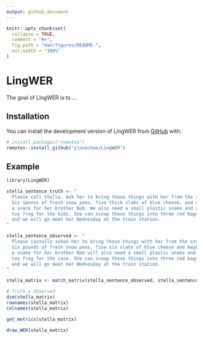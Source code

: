 ```yaml
---
output: github_document
---
```


<!-- README.md is generated from README.Rmd. Please edit that file -->

```r
knitr::opts_chunk$set(
  collapse = TRUE,
  comment = "#>",
  fig.path = "man/figures/README-",
  out.width = "100%"
)
```

# LingWER

<!-- badges: start -->
<!-- badges: end -->

The goal of LingWER is to ...

## Installation

You can install the development version of LingWER from [GitHub](https://github.com/) with:

``` r
# install.packages("remotes")
remotes::install_github("yjunechoe/LingWER")
```

## Example

```r
library(LingWER)

stella_sentence_truth <- "
  Please call Stella. Ask her to bring these things with her from the store:
  Six spoons of fresh snow peas, five thick slabs of blue cheese, and maybe
  a snack for her brother Bob. We also need a small plastic snake and a big
  toy frog for the kids. She can scoop these things into three red bags,
  and we will go meet her Wednesday at the train station.
"

stella_sentence_observed <- "
  Please castella asked her to bring these things with her from the store.
  Six pounds of fresh snow peas, five six slabs of blue cheese and maybe
  a snake for her brother Bob will also need a small plastic snake and a big
  toy frog for the case. She can scoop these things into three red bags
  and we will go meet her Wednesday at the train station.
"

stella_matrix <- match_matrix(stella_sentence_observed, stella_sentence_truth, unit = "letter")

# Truth x Observed
dim(stella_matrix)
rownames(stella_matrix)
colnames(stella_matrix)

get_metrics(stella_matrix)

draw_WER(stella_matrix)
```
